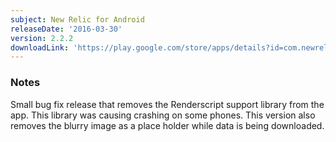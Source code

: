 ```yaml
---
subject: New Relic for Android
releaseDate: '2016-03-30'
version: 2.2.2
downloadLink: 'https://play.google.com/store/apps/details?id=com.newrelic.rpm'
---
```


### Notes

Small bug fix release that removes the Renderscript support library from the app. This library was causing crashing on some phones. This version also removes the blurry image as a place holder while data is being downloaded.
